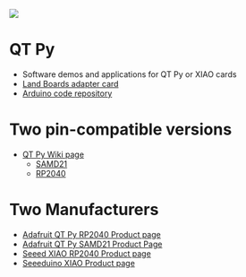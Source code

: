 <img src="http://land-boards.com/blwiki/images/c/ca/QTPy49_P18254-720px.jpg"></img>

= QT Py =

* Software demos and applications for QT Py or XIAO cards
* [http://land-boards.com/blwiki/index.php?title=QTPy49 Land Boards adapter card]
* [https://github.com/land-boards/lb-Arduino-Code/tree/master/LBCards/QTPy49 Arduino code repository]

= Two pin-compatible versions =

* [http://land-boards.com/blwiki/index.php?title=QT_Py QT Py Wiki page]
** [http://land-boards.com/blwiki/index.php?title=QT_Py_(SAMD_based) SAMD21]
** [http://land-boards.com/blwiki/index.php?title=QT_Py_(RP2040_based) RP2040]

= Two Manufacturers =

* [https://www.adafruit.com/product/4900 Adafruit QT Py RP2040 Product page]
* [https://www.adafruit.com/product/4600 Adafruit QT Py SAMD21 Product Page]
* [https://www.seeedstudio.com/XIAO-RP2040-v1-0-p-5026.html Seeed XIAO RP2040 Product page]
* [https://www.seeedstudio.com/Seeeduino-XIAO-Arduino-Microcontroller-SAMD21-Cortex-M0+-p-4426.html Seeeduino XIAO Product page]
